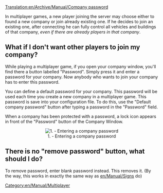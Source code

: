 [[Translation:en/Archive/Manual/Company password]]


In multiplayer games, a new player joining the server may choose either to found a new company or join already existing one. If he decides to join an existing one, after connecting he can fully control all vehicles and buildings of that company, ''even if there are already players in that company''.

==What if I don't want other players to join my company?==

While playing a multiplayer game, if you open your company window, you'll find there a button labelled "Password". Simply press it and enter a password for your company. Now anybody who wants to join your company has to enter this password.

You can define a default password for your company. This password will be used each time you create a new company in a multiplayer game. This password is save into your configuration file. To do this, use the "Default company password" button after typing a password in the "Password" field.

When a company has been protected with a password, a lock icon appears in front of the "Password" button of the Company Window.

<center>[[File:en/Archive/Manual/141 Company Password Input Box.png|center|frame|1. - Entering a company password]]</center>

==There is no "remove password" button, what should I do?==

To remove password, enter blank password instead. This removes it. (By the way, this works in exactly the same way as [[en/Manual/Sign]]s do)

[[Category:en/Manual/Multiplayer]]
